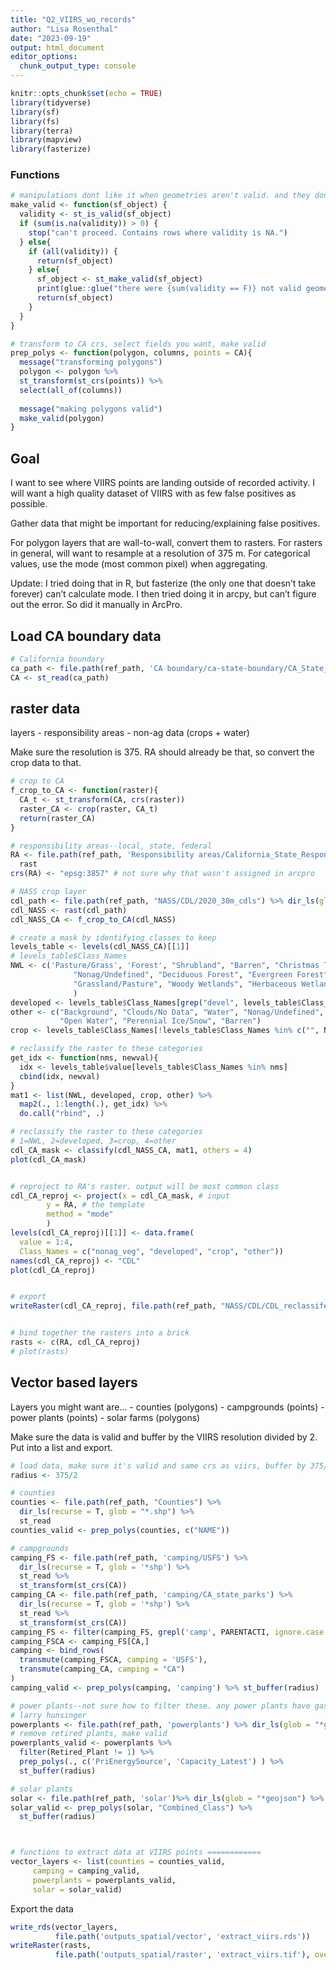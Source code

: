 ```yaml
---
title: "Q2_VIIRS_wo_records"
author: "Lisa Rosenthal"
date: "2023-09-19"
output: html_document
editor_options: 
  chunk_output_type: console
---
```


```r
knitr::opts_chunk$set(echo = TRUE)
library(tidyverse)
library(sf)
library(fs)
library(terra)
library(mapview)
library(fasterize)

```

### Functions
```r

# manipulations dont like it when geometries aren't valid. and they don't work with NA validity.
make_valid <- function(sf_object) {
  validity <- st_is_valid(sf_object)
  if (sum(is.na(validity)) > 0) {
    stop("can't proceed. Contains rows where validity is NA.")
  } else{
    if (all(validity)) {
      return(sf_object)
    } else{
      sf_object <- st_make_valid(sf_object)
      print(glue::glue("there were {sum(validity == F)} not valid geometries"))
      return(sf_object)
    }
  }
}

# transform to CA crs, select fields you want, make valid
prep_polys <- function(polygon, columns, points = CA){
  message("transforming polygons")
  polygon <- polygon %>% 
  st_transform(st_crs(points)) %>% 
  select(all_of(columns))
  
  message("making polygons valid")
  make_valid(polygon)
}

```


## Goal

I want to see where VIIRS points are landing outside of recorded activity. I will want a high quality dataset of VIIRS with as few false positives as possible. 

Gather data that might be important for reducing/explaining false positives. 

For polygon layers that are wall-to-wall, convert them to rasters. For rasters in general, will want to resample at a resolution of 375 m. For categorical values, use the mode (most common pixel) when aggregating. 

Update: I tried doing that in R, but fasterize (the only one that doesn't take forever) can't calculate mode. I then tried doing it in arcpy, but can't figure out the error. So did it manually in ArcPro.


## Load CA boundary data

```r
# California boundary
ca_path <- file.path(ref_path, 'CA boundary/ca-state-boundary/CA_State_TIGER2016.shp')
CA <- st_read(ca_path) 

```

## raster data

layers
- responsibility areas
- non-ag data (crops + water)

Make sure the resolution is 375. RA should already be that, so convert the crop data to that. 

```r

# crop to CA
f_crop_to_CA <- function(raster){
  CA_t <- st_transform(CA, crs(raster))
  raster_CA <- crop(raster, CA_t)
  return(raster_CA)
}

# responsibility areas--local, state, federal
RA <- file.path(ref_path, 'Responsibility areas/California_State_Responsibility_Areas/sra_raster') %>% 
  rast
crs(RA) <- "epsg:3857" # not sure why that wasn't assigned in arcpro

# NASS crop layer
cdl_path <- file.path(ref_path, "NASS/CDL/2020_30m_cdls") %>% dir_ls(glob = '*.tif')
cdl_NASS <- rast(cdl_path)
cdl_NASS_CA <- f_crop_to_CA(cdl_NASS)

# create a mask by identifying classes to keep
levels_table <- levels(cdl_NASS_CA)[[1]]
# levels_table$Class_Names
NWL <- c('Pasture/Grass', 'Forest', "Shrubland", "Barren", "Christmas Trees",
              "Nonag/Undefined", "Deciduous Forest", "Evergreen Forest", "Mixed Forest",
              "Grassland/Pasture", "Woody Wetlands", "Herbaceous Wetlands", "Wetlands"
              )
developed <- levels_table$Class_Names[grep("devel", levels_table$Class_Names, ignore.case = T)]
other <- c("Background", "Clouds/No Data", "Water", "Nonag/Undefined", 
           "Open Water", "Perennial Ice/Snow", "Barren")
crop <- levels_table$Class_Names[!levels_table$Class_Names %in% c("", NWL, developed, other)]

# reclassify the raster to these categories
get_idx <- function(nms, newval){
  idx <- levels_table$value[levels_table$Class_Names %in% nms]
  cbind(idx, newval)
}
mat1 <- list(NWL, developed, crop, other) %>% 
  map2(., 1:length(.), get_idx) %>% 
  do.call("rbind", .)

# reclassify the raster to these categories
# 1=NWL, 2=developed, 3=crop, 4=other
cdl_CA_mask <- classify(cdl_NASS_CA, mat1, others = 4)
plot(cdl_CA_mask)


# reproject to RA's raster. output will be most common class 
cdl_CA_reproj <- project(x = cdl_CA_mask, # input
        y = RA, # the template
        method = "mode"
        )
levels(cdl_CA_reproj)[[1]] <- data.frame(
  value = 1:4, 
  Class_Names = c("nonag_veg", "developed", "crop", "other"))
names(cdl_CA_reproj) <- "CDL"
plot(cdl_CA_reproj)


# export 
writeRaster(cdl_CA_reproj, file.path(ref_path, "NASS/CDL/CDL_reclassifed_reprojected.tif"), overwrite = T)


# bind together the rasters into a brick
rasts <- c(RA, cdl_CA_reproj)
# plot(rasts)
```



## Vector based layers

Layers you might want are...
- counties (polygons)
- campgrounds (points)
- power plants (points)
- solar farms (polygons)

Make sure the data is valid and buffer by the VIIRS resolution divided by 2. Put into a list and export. 

```r
# load data, make sure it's valid and same crs as viirs, buffer by 375/2
radius <- 375/2

# counties
counties <- file.path(ref_path, "Counties") %>% 
  dir_ls(recurse = T, glob = "*.shp") %>% 
  st_read
counties_valid <- prep_polys(counties, c("NAME"))

# campgrounds
camping_FS <- file.path(ref_path, 'camping/USFS') %>% 
  dir_ls(recurse = T, glob = '*shp') %>% 
  st_read %>% 
  st_transform(st_crs(CA))
camping_CA <- file.path(ref_path, 'camping/CA_state_parks') %>% 
  dir_ls(recurse = T, glob = '*shp') %>% 
  st_read %>% 
  st_transform(st_crs(CA))
camping_FS <- filter(camping_FS, grepl('camp', PARENTACTI, ignore.case = T))
camping_FSCA <- camping_FS[CA,]
camping <- bind_rows(
  transmute(camping_FSCA, camping = 'USFS'),
  transmute(camping_CA, camping = "CA")
)
camping_valid <- prep_polys(camping, 'camping') %>% st_buffer(radius)

# power plants--not sure how to filter these. any power plants have gas flares, even solar.
# larry hunsinger
powerplants <- file.path(ref_path, 'powerplants') %>% dir_ls(glob = "*geojson") %>% st_read
# remove retired plants, make valid
powerplants_valid <- powerplants %>% 
  filter(Retired_Plant != 1) %>% 
  prep_polys(., c('PriEnergySource', 'Capacity_Latest') ) %>% 
  st_buffer(radius)

# solar plants
solar <- file.path(ref_path, 'solar')%>% dir_ls(glob = "*geojson") %>% st_read
solar_valid <- prep_polys(solar, "Combined_Class") %>% 
  st_buffer(radius)



# functions to extract data at VIIRS points ============
vector_layers <- list(counties = counties_valid, 
     camping = camping_valid,
     powerplants = powerplants_valid, 
     solar = solar_valid)


```

Export the data

```r

write_rds(vector_layers, 
          file.path('outputs_spatial/vector', 'extract_viirs.rds'))
writeRaster(rasts, 
          file.path('outputs_spatial/raster', 'extract_viirs.tif'), overwrite = T)

```



